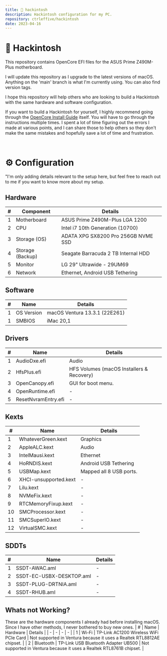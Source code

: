 ```yaml
---
title: 🍏 hackintosh
description: Hackintosh configuration for my PC.
repository: ctrleffive/hackintosh
date: 2023-04-16
---
```


#  Hackintosh
This repository contains OpenCore EFI files for the ASUS Prime Z490M-Plus motherboard.

I will update this repository as I upgrade to the latest versions of macOS. Anything on the 'main' branch is what I'm currently using. You can also find version tags.

I hope this repository will help others who are looking to build a Hackintosh with the same hardware and software configuration.

If you want to build a Hackintosh for yourself, I highly recommend going through the [OpenCore Install Guide](https://dortania.github.io/OpenCore-Install-Guide/) itself. You will have to go through the instructions multiple times. I spent a lot of time figuring out the errors I made at various points, and I can share those to help others so they don't make the same mistakes and hopefully save a lot of time and frustration.

<br />

# ⚙️ Configuration
"I'm only adding details relevant to the setup here, but feel free to reach out to me if you want to know more about my setup.

## Hardware
| # | Component | Details |
| - | - | - |
| 1 | Motherboard | ASUS Prime Z490M-Plus LGA 1200 |
| 2 | CPU | Intel i7 10th Generation (10700) |
| 3 | Storage (OS) | ADATA XPG SX8200 Pro 256GB NVME SSD |
| 4 | Storage (Backup) | Seagate Barracuda 2 TB Internal HDD |
| 5 | Monitor | LG 29" Ultrawide - 29UM69 |
| 6 | Network | Ethernet, Android USB Tethering |

## Software
| # | Name | Details |
| - | - | - |
| 1 | OS Version | macOS Ventura 13.3.1 (22E261) |
| 1 | SMBIOS | iMac 20,1 |

## Drivers
| # | Name | Details |
| - | - | - |
| 1 | AudioDxe.efi | Audio |
| 2 | HfsPlus.efi | HFS Volumes (macOS Installers & Recovery) |
| 3 | OpenCanopy.efi | GUI for boot menu. |
| 4 | OpenRuntime.efi | - |
| 5 | ResetNvramEntry.efi | - |

## Kexts
| # | Name | Details |
| - | - | - |
| 1 | WhateverGreen.kext | Graphics |
| 2 | AppleALC.kext | Audio |
| 3 | IntelMausi.kext | Ethernet |
| 4 | HoRNDIS.kext | Android USB Tethering |
| 5 | USBMap.kext | Mapped all 8 USB ports. |
| 6 | XHCI-unsupported.kext | - |
| 7 | Lilu.kext | - |
| 8 | NVMeFix.kext | - |
| 9 | RTCMemoryFixup.kext | - |
| 10 | SMCProcessor.kext | - |
| 11 | SMCSuperIO.kext | - |
| 12 | VirtualSMC.kext | - |

## SDDTs
| # | Name | Details |
| - | - | - |
| 1 | SSDT-AWAC.aml | - |
| 2 | SSDT-EC-USBX-DESKTOP.aml | - |
| 3 | SSDT-PLUG-DRTNIA.aml | - |
| 4 | SSDT-RHUB.aml | - |

## Whats not Working?
These are the hardware components I already had before installing macOS. Since I have other methods, I never bothered to buy new ones.
| # | Name | Hardware | Details |
| - | - | - | - |
| 1 | Wi-Fi | TP-Link AC1200 Wireless WiFi PCIe Card | Not supported in Ventura because it uses a Realtek RTL8812AE chipset. |
| 2 | Bluetooth | TP-Link USB Bluetooth Adapter UB500 | Not supported in Ventura because it uses a Realtek RTL8761B chipset. |
